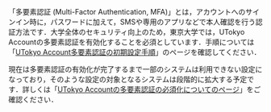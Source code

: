「多要素認証 (Multi-Factor Authentication, MFA)」とは，アカウントへのサインイン時に，パスワードに加えて，SMSや専用のアプリなどで本人確認を行う認証方法です．大学全体のセキュリティ向上のため，東京大学では，UTokyo Accountの多要素認証を有効化することを必須としています．手順については「[UTokyo Account多要素認証の初期設定手順](/utokyo_account/mfa/initial)」のページを確認してください．

現在は多要素認証の有効化が完了するまで一部のシステムは利用できない設定になっており，そのような設定の対象となるシステムは段階的に拡大する予定です．詳しくは「[UTokyo Accountの多要素認証の必須化についてのページ](/notice/2024/mfa100-schedule)」をご確認ください．
